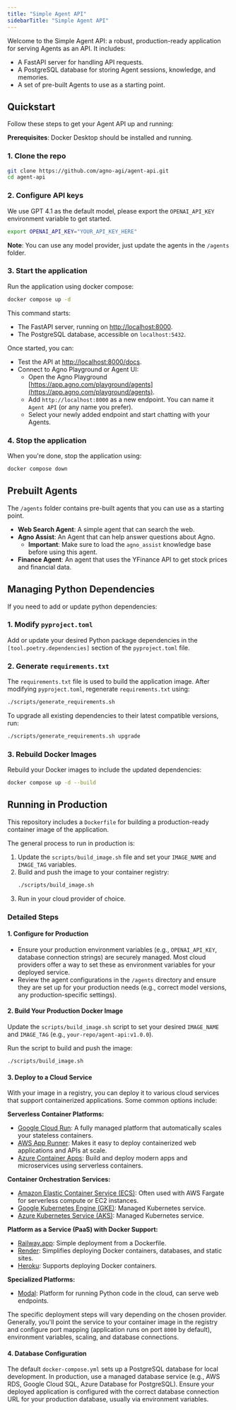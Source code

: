 ```yaml
---
title: "Simple Agent API"
sidebarTitle: "Simple Agent API"
---
```


Welcome to the Simple Agent API: a robust, production-ready application for serving Agents as an API. It includes:

- A FastAPI server for handling API requests.
- A PostgreSQL database for storing Agent sessions, knowledge, and memories.
- A set of pre-built Agents to use as a starting point.



## Quickstart

Follow these steps to get your Agent API up and running:

**Prerequisites**: Docker Desktop should be installed and running.

### 1. Clone the repo

```bash
git clone https://github.com/agno-agi/agent-api.git
cd agent-api
```

### 2. Configure API keys

We use GPT 4.1 as the default model, please export the `OPENAI_API_KEY` environment variable to get started.

```bash
export OPENAI_API_KEY="YOUR_API_KEY_HERE"
```
**Note**: You can use any model provider, just update the agents in the `/agents` folder.

### 3. Start the application

Run the application using docker compose:

```bash
docker compose up -d
```

This command starts:

- The FastAPI server, running on [http://localhost:8000](http://localhost:8000).
- The PostgreSQL database, accessible on `localhost:5432`.

Once started, you can:

- Test the API at [http://localhost:8000/docs](http://localhost:8000/docs).
- Connect to Agno Playground or Agent UI:
    - Open the Agno Playground [https://app.agno.com/playground/agents](https://app.agno.com/playground/agents).
    - Add `http://localhost:8000` as a new endpoint. You can name it `Agent API` (or any name you prefer).
    - Select your newly added endpoint and start chatting with your Agents.


### 4. Stop the application

When you're done, stop the application using:

```bash
docker compose down
```

## Prebuilt Agents

The `/agents` folder contains pre-built agents that you can use as a starting point.

- **Web Search Agent**: A simple agent that can search the web.
- **Agno Assist**: An Agent that can help answer questions about Agno.
    - **Important**: Make sure to load the `agno_assist` knowledge base before using this agent.
- **Finance Agent**: An agent that uses the YFinance API to get stock prices and financial data.



## Managing Python Dependencies

If you need to add or update python dependencies:

### 1. Modify `pyproject.toml`

Add or update your desired Python package dependencies in the `[tool.poetry.dependencies]` section of the `pyproject.toml` file.

### 2. Generate `requirements.txt`

The `requirements.txt` file is used to build the application image. After modifying `pyproject.toml`, regenerate `requirements.txt` using:

```bash
./scripts/generate_requirements.sh
```

To upgrade all existing dependencies to their latest compatible versions, run:

```bash
./scripts/generate_requirements.sh upgrade
```

### 3. Rebuild Docker Images

Rebuild your Docker images to include the updated dependencies:

```bash
docker compose up -d --build
```


## Running in Production

This repository includes a `Dockerfile` for building a production-ready container image of the application.

The general process to run in production is:

1.  Update the `scripts/build_image.sh` file and set your `IMAGE_NAME` and `IMAGE_TAG` variables.
2.  Build and push the image to your container registry:
    ```bash
    ./scripts/build_image.sh
    ```
3.  Run in your cloud provider of choice.

### Detailed Steps

#### 1. Configure for Production

- Ensure your production environment variables (e.g., `OPENAI_API_KEY`, database connection strings) are securely managed. Most cloud providers offer a way to set these as environment variables for your deployed service.
- Review the agent configurations in the `/agents` directory and ensure they are set up for your production needs (e.g., correct model versions, any production-specific settings).

#### 2. Build Your Production Docker Image

Update the `scripts/build_image.sh` script to set your desired `IMAGE_NAME` and `IMAGE_TAG` (e.g., `your-repo/agent-api:v1.0.0`).

Run the script to build and push the image:

```bash
./scripts/build_image.sh
```

#### 3. Deploy to a Cloud Service

With your image in a registry, you can deploy it to various cloud services that support containerized applications. Some common options include:

**Serverless Container Platforms:**

-   [Google Cloud Run](https://cloud.google.com/run): A fully managed platform that automatically scales your stateless containers.
-   [AWS App Runner](https://aws.amazon.com/apprunner/): Makes it easy to deploy containerized web applications and APIs at scale.
-   [Azure Container Apps](https://azure.microsoft.com/en-us/products/container-apps): Build and deploy modern apps and microservices using serverless containers.

**Container Orchestration Services:**

-   [Amazon Elastic Container Service (ECS)](https://aws.amazon.com/ecs/): Often used with AWS Fargate for serverless compute or EC2 instances.
-   [Google Kubernetes Engine (GKE)](https://cloud.google.com/kubernetes-engine): Managed Kubernetes service.
-   [Azure Kubernetes Service (AKS)](https://azure.microsoft.com/en-us/services/kubernetes-service/): Managed Kubernetes service.

**Platform as a Service (PaaS) with Docker Support:**

-   [Railway.app](https://railway.app/): Simple deployment from a Dockerfile.
-   [Render](https://render.com/): Simplifies deploying Docker containers, databases, and static sites.
-   [Heroku](https://www.heroku.com/): Supports deploying Docker containers.

**Specialized Platforms:**

-   [Modal](https://modal.com/): Platform for running Python code in the cloud, can serve web endpoints.

The specific deployment steps will vary depending on the chosen provider. Generally, you'll point the service to your container image in the registry and configure port mapping (application runs on port `8000` by default), environment variables, scaling, and database connections.

#### 4. Database Configuration

The default `docker-compose.yml` sets up a PostgreSQL database for local development. In production, use a managed database service (e.g., AWS RDS, Google Cloud SQL, Azure Database for PostgreSQL).
Ensure your deployed application is configured with the correct database connection URL for your production database, usually via environment variables.
